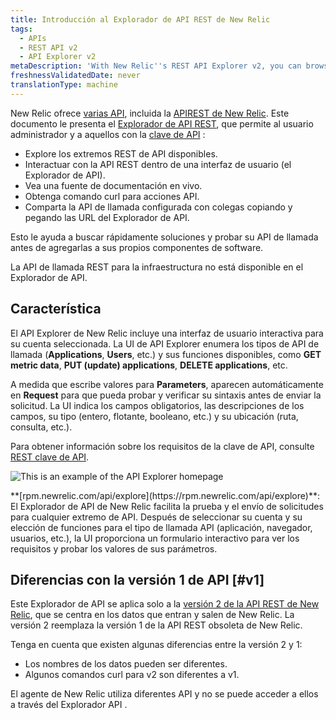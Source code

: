 ```yaml
---
title: Introducción al Explorador de API REST de New Relic
tags:
  - APIs
  - REST API v2
  - API Explorer v2
metaDescription: 'With New Relic''s REST API Explorer v2, you can browse available API endpoints, interact with the API in a user interface, and view a live documentation source.'
freshnessValidatedDate: never
translationType: machine
---
```


New Relic ofrece [varias API](/docs/apis/getting-started/introduction-new-relic-apis), incluida la [APIREST de New Relic](/docs/apis/rest-api-v2/getting-started/introduction-new-relic-rest-api-v2). Este documento le presenta el [Explorador de API REST](https://api.newrelic.com), que permite al usuario administrador y a aquellos con la [clave de API](/docs/apis/rest-api-v2/getting-started/introduction-new-relic-rest-api-v2#api_key) :

* Explore los extremos REST de API disponibles.
* Interactuar con la API REST dentro de una interfaz de usuario (el Explorador de API).
* Vea una fuente de documentación en vivo.
* Obtenga comando curl para acciones API.
* Comparta la API de llamada configurada con colegas copiando y pegando las URL del Explorador de API.

Esto le ayuda a buscar rápidamente soluciones y probar su API de llamada antes de agregarlas a sus propios componentes de software.

La API de llamada REST para la infraestructura <InlinePopover type="alerts"/>no está disponible en el Explorador de API.

## Característica

El API Explorer de New Relic incluye una interfaz de usuario interactiva para su cuenta seleccionada. La UI de API Explorer enumera los tipos de API de llamada (<DNT>**Applications**</DNT>, <DNT>**Users**</DNT>, etc.) y sus funciones disponibles, como <DNT>**GET metric data**</DNT>, <DNT>**PUT (update) applications**</DNT>, <DNT>**DELETE applications**</DNT>, etc.

A medida que escribe valores para <DNT>**Parameters**</DNT>, aparecen automáticamente en <DNT>**Request**</DNT> para que pueda probar y verificar su sintaxis antes de enviar la solicitud. La UI indica los campos obligatorios, las descripciones de los campos, su tipo (entero, flotante, booleano, etc.) y su ubicación (ruta, consulta, etc.).

Para obtener información sobre los requisitos de la clave de API, consulte [REST clave de API](/docs/apis/rest-api-v2/getting-started/introduction-new-relic-rest-api-v2#api_key).

<img
  title="API_explorer_main_page.png"
  alt="This is an example of the API Explorer homepage"
  src="/images/apis-and-data_screenshot-full_REST-API-explorer.webp"
/>

<figcaption>
  <DNT>**[rpm.newrelic.com/api/explore](https://rpm.newrelic.com/api/explore)**</DNT>: El Explorador de API de New Relic facilita la prueba y el envío de solicitudes para cualquier extremo de API. Después de seleccionar su cuenta y su elección de funciones para el tipo de llamada API (aplicación, navegador, usuarios, etc.), la UI proporciona un formulario interactivo para ver los requisitos y probar los valores de sus parámetros.
</figcaption>

## Diferencias con la versión 1 de API [#v1]

Este Explorador de API se aplica solo a la [versión 2 de la API REST de New Relic](/docs/apm/apis/requirements/new-relic-rest-api-v2-getting-started), que se centra en los datos que entran y salen de New Relic. La versión 2 reemplaza la versión 1 de la API REST obsoleta de New Relic.

Tenga en cuenta que existen algunas diferencias entre la versión 2 y 1:

* Los nombres de los datos pueden ser diferentes.
* Algunos comandos curl para v2 son diferentes a v1.

<Callout variant="tip">
  El agente de New Relic utiliza diferentes API y no se puede acceder a ellos a través del Explorador API .
</Callout>
